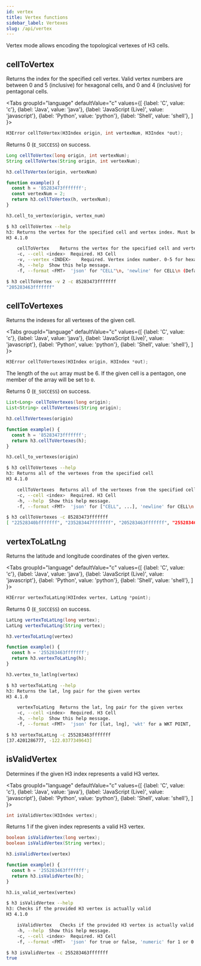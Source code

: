 ```yaml
---
id: vertex
title: Vertex functions
sidebar_label: Vertexes
slug: /api/vertex
---
```



Vertex mode allows encoding the topological vertexes of H3 cells.

## cellToVertex

Returns the index for the specified cell vertex.
Valid vertex numbers are between 0 and 5 (inclusive)
for hexagonal cells, and 0 and 4 (inclusive) for pentagonal cells.

<Tabs
  groupId="language"
  defaultValue="c"
  values={[
    {label: 'C', value: 'c'},
    {label: 'Java', value: 'java'},
    {label: 'JavaScript (Live)', value: 'javascript'},
    {label: 'Python', value: 'python'},
    {label: 'Shell', value: 'shell'},
  ]
}>
<TabItem value="c">

```c
H3Error cellToVertex(H3Index origin, int vertexNum, H3Index *out);
```

Returns 0 (`E_SUCCESS`) on success.

</TabItem>
<TabItem value="java">

```java
Long cellToVertex(long origin, int vertexNum);
String cellToVertex(String origin, int vertexNum);
```

</TabItem>
<TabItem value="javascript">

```js
h3.cellToVertex(origin, vertexNum)
```

```js live
function example() {
  const h = '85283473fffffff';
  const vertexNum = 2;
  return h3.cellToVertex(h, vertexNum);
}
```

</TabItem>
<TabItem value="python">

```py
h3.cell_to_vertex(origin, vertex_num)
```

</TabItem>
<TabItem value="shell">

```sh
$ h3 cellToVertex --help
h3: Returns the vertex for the specified cell and vertex index. Must be 0-5 for hexagons, 0-4 for pentagons
H3 4.1.0

	cellToVertex	Returns the vertex for the specified cell and vertex index. Must be 0-5 for hexagons, 0-4 for pentagons
	-c, --cell <index>	Required. H3 Cell
	-v, --vertex <INDEX>	Required. Vertex index number. 0-5 for hexagons, 0-4 for pentagons
	-h, --help	Show this help message.
	-f, --format <FMT>	'json' for "CELL"\n, 'newline' for CELL\n (Default: json)
```

```bash
$ h3 cellToVertex -v 2 -c 85283473fffffff
"205283463fffffff"
```

</TabItem>
</Tabs>

## cellToVertexes

Returns the indexes for all vertexes of the given cell.

<Tabs
  groupId="language"
  defaultValue="c"
  values={[
    {label: 'C', value: 'c'},
    {label: 'Java', value: 'java'},
    {label: 'JavaScript (Live)', value: 'javascript'},
    {label: 'Python', value: 'python'},
    {label: 'Shell', value: 'shell'},
  ]
}>
<TabItem value="c">

```c
H3Error cellToVertexes(H3Index origin, H3Index *out);
```

The length of the `out` array must be 6.
If the given cell is a pentagon, one member of the
array will be set to `0`.

Returns 0 (`E_SUCCESS`) on success.

</TabItem>
<TabItem value="java">

```java
List<Long> cellToVertexes(long origin);
List<String> cellToVertexes(String origin);
```

</TabItem>
<TabItem value="javascript">

```js
h3.cellToVertexes(origin)
```

```js live
function example() {
  const h = '85283473fffffff';
  return h3.cellToVertexes(h);
}
```

</TabItem>
<TabItem value="python">

```py
h3.cell_to_vertexes(origin)
```

</TabItem>
<TabItem value="shell">

```sh
$ h3 cellToVertexes --help
h3: Returns all of the vertexes from the specified cell
H3 4.1.0

	cellToVertexes	Returns all of the vertexes from the specified cell
	-c, --cell <index>	Required. H3 Cell
	-h, --help	Show this help message.
	-f, --format <FMT>	'json' for ["CELL", ...], 'newline' for CELL\n... (Default: json)
```

```bash
$ h3 cellToVertexes -c 85283473fffffff
[ "22528340bfffffff", "235283447fffffff", "205283463fffffff", "255283463fffffff", "22528340ffffffff", "23528340bfffffff" ]
```

</TabItem>
</Tabs>

## vertexToLatLng

Returns the latitude and longitude coordinates of the given vertex.

<Tabs
  groupId="language"
  defaultValue="c"
  values={[
    {label: 'C', value: 'c'},
    {label: 'Java', value: 'java'},
    {label: 'JavaScript (Live)', value: 'javascript'},
    {label: 'Python', value: 'python'},
    {label: 'Shell', value: 'shell'},
  ]
}>
<TabItem value="c">

```c
H3Error vertexToLatLng(H3Index vertex, LatLng *point);
```

Returns 0 (`E_SUCCESS`) on success.

</TabItem>
<TabItem value="java">

```java
LatLng vertexToLatLng(long vertex);
LatLng vertexToLatLng(String vertex);
```

</TabItem>
<TabItem value="javascript">

```js
h3.vertexToLatLng(vertex)
```

```js live
function example() {
  const h = '255283463fffffff';
  return h3.vertexToLatLng(h);
}
```

</TabItem>
<TabItem value="python">

```py
h3.vertex_to_latlng(vertex)
```

</TabItem>
<TabItem value="shell">

```sh
$ h3 vertexToLatLng --help
h3: Returns the lat, lng pair for the given vertex
H3 4.1.0

	vertexToLatLng	Returns the lat, lng pair for the given vertex
	-c, --cell <index>	Required. H3 Cell
	-h, --help	Show this help message.
	-f, --format <FMT>	'json' for [lat, lng], 'wkt' for a WKT POINT, 'newline' for lat\nlng\n (Default: json)
```

```bash
$ h3 vertexToLatLng -c 255283463fffffff
[37.4201286777, -122.0377349643]
```

</TabItem>
</Tabs>

## isValidVertex

Determines if the given H3 index represents a valid H3 vertex.

<Tabs
  groupId="language"
  defaultValue="c"
  values={[
    {label: 'C', value: 'c'},
    {label: 'Java', value: 'java'},
    {label: 'JavaScript (Live)', value: 'javascript'},
    {label: 'Python', value: 'python'},
    {label: 'Shell', value: 'shell'},
  ]
}>
<TabItem value="c">

```c
int isValidVertex(H3Index vertex);
```

Returns 1 if the given index represents a valid H3 vertex.

</TabItem>
<TabItem value="java">

```java
boolean isValidVertex(long vertex);
boolean isValidVertex(String vertex);
```

</TabItem>
<TabItem value="javascript">

```js
h3.isValidVertex(vertex)
```

```js live
function example() {
  const h = '255283463fffffff';
  return h3.isValidVertex(h);
}
```

</TabItem>
<TabItem value="python">

```py
h3.is_valid_vertex(vertex)
```

</TabItem>
<TabItem value="shell">

```sh
$ h3 isValidVertex --help
h3: Checks if the provided H3 vertex is actually valid
H3 4.1.0

	isValidVertex	Checks if the provided H3 vertex is actually valid
	-h, --help	Show this help message.
	-c, --cell <index>	Required. H3 Cell
	-f, --format <FMT>	'json' for true or false, 'numeric' for 1 or 0 (Default: json)
```

```bash
$ h3 isValidVertex -c 255283463fffffff
true
```

</TabItem>
</Tabs>
